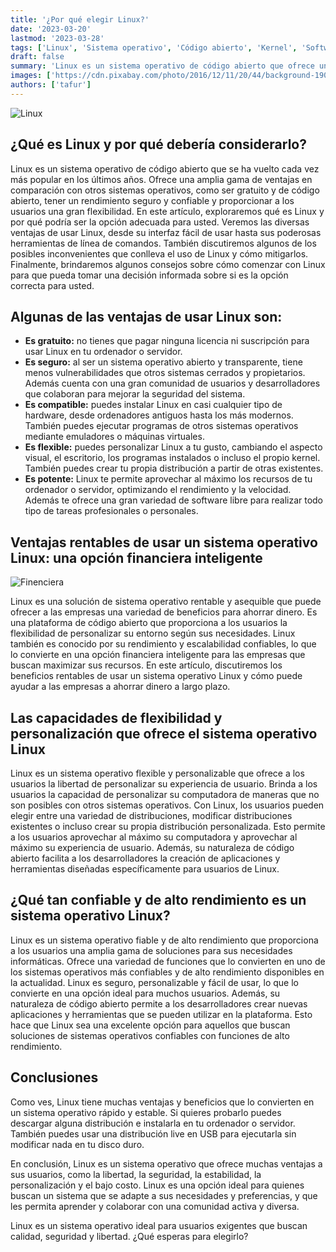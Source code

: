```yaml
---
title: '¿Por qué elegir Linux?'
date: '2023-03-20'
lastmod: '2023-03-28'
tags: ['Linux', 'Sistema operativo', 'Código abierto', 'Kernel', 'Software libre']
draft: false
summary: 'Linux es un sistema operativo de código abierto que ofrece una amplia gama de ventajas en comparación con otros sistemas operativos, como ser gratuito y de código abierto, tener un rendimiento seguro y confiable y proporcionar a los usuarios una gran flexibilidad.'
images: ['https://cdn.pixabay.com/photo/2016/12/11/20/44/background-1900329_1280.jpg']
authors: ['tafur']
---
```


![Linux](https://cdn.pixabay.com/photo/2016/12/11/20/44/background-1900329_1280.jpg)

## ¿Qué es Linux y por qué debería considerarlo?

Linux es un sistema operativo de código abierto que se ha vuelto cada vez más popular en los últimos años. Ofrece una amplia gama de ventajas en
comparación con otros sistemas operativos, como ser gratuito y de código abierto, tener un rendimiento seguro y confiable y proporcionar a los
usuarios una gran flexibilidad. En este artículo, exploraremos qué es Linux y por qué podría ser la opción adecuada para usted. Veremos las diversas
ventajas de usar Linux, desde su interfaz fácil de usar hasta sus poderosas herramientas de línea de comandos. También discutiremos algunos de los
posibles inconvenientes que conlleva el uso de Linux y cómo mitigarlos. Finalmente, brindaremos algunos consejos sobre cómo comenzar con Linux para
que pueda tomar una decisión informada sobre si es la opción correcta para usted.

## Algunas de las ventajas de usar Linux son:

- **Es gratuito:** no tienes que pagar ninguna licencia ni suscripción para usar Linux en tu ordenador o servidor.
- **Es seguro:** al ser un sistema operativo abierto y transparente, tiene menos vulnerabilidades que otros sistemas cerrados y propietarios. Además cuenta con una gran comunidad de usuarios y desarrolladores que colaboran para mejorar la seguridad del sistema.
- **Es compatible:** puedes instalar Linux en casi cualquier tipo de hardware, desde ordenadores antiguos hasta los más modernos. También puedes ejecutar programas de otros sistemas operativos mediante emuladores o máquinas virtuales.
- **Es flexible:** puedes personalizar Linux a tu gusto, cambiando el aspecto visual, el escritorio, los programas instalados o incluso el propio kernel. También puedes crear tu propia distribución a partir de otras existentes.
- **Es potente:** Linux te permite aprovechar al máximo los recursos de tu ordenador o servidor, optimizando el rendimiento y la velocidad. Además te ofrece una gran variedad de software libre para realizar todo tipo de tareas profesionales o personales.

## Ventajas rentables de usar un sistema operativo Linux: una opción financiera inteligente

![Finenciera](https://cdn.pixabay.com/photo/2017/10/25/19/46/piggy-bank-2889046_1280.jpg)

Linux es una solución de sistema operativo rentable y asequible que puede ofrecer a las empresas una variedad de beneficios para ahorrar dinero.
Es una plataforma de código abierto que proporciona a los usuarios la flexibilidad de personalizar su entorno según sus necesidades. Linux también
es conocido por su rendimiento y escalabilidad confiables, lo que lo convierte en una opción financiera inteligente para las empresas que buscan
maximizar sus recursos. En este artículo, discutiremos los beneficios rentables de usar un sistema operativo Linux y cómo puede ayudar a las
empresas a ahorrar dinero a largo plazo.

## Las capacidades de flexibilidad y personalización que ofrece el sistema operativo Linux

Linux es un sistema operativo flexible y personalizable que ofrece a los usuarios la libertad de personalizar su experiencia de usuario.
Brinda a los usuarios la capacidad de personalizar su computadora de maneras que no son posibles con otros sistemas operativos. Con Linux,
los usuarios pueden elegir entre una variedad de distribuciones, modificar distribuciones existentes o incluso crear su propia distribución
personalizada. Esto permite a los usuarios aprovechar al máximo su computadora y aprovechar al máximo su experiencia de usuario. Además, su
naturaleza de código abierto facilita a los desarrolladores la creación de aplicaciones y herramientas diseñadas específicamente para usuarios
de Linux.

## ¿Qué tan confiable y de alto rendimiento es un sistema operativo Linux?

Linux es un sistema operativo fiable y de alto rendimiento que proporciona a los usuarios una amplia gama de soluciones para sus necesidades informáticas.
Ofrece una variedad de funciones que lo convierten en uno de los sistemas operativos más confiables y de alto rendimiento disponibles en la actualidad.
Linux es seguro, personalizable y fácil de usar, lo que lo convierte en una opción ideal para muchos usuarios. Además, su naturaleza de código abierto permite
a los desarrolladores crear nuevas aplicaciones y herramientas que se pueden utilizar en la plataforma. Esto hace que Linux sea una excelente opción para aquellos
que buscan soluciones de sistemas operativos confiables con funciones de alto rendimiento.

## Conclusiones

Como ves, Linux tiene muchas ventajas y beneficios que lo convierten en un sistema operativo rápido y estable. Si quieres probarlo puedes descargar alguna distribución e
instalarla en tu ordenador o servidor. También puedes usar una distribución live en USB para ejecutarla sin modificar nada en tu disco duro.

En conclusión, Linux es un sistema operativo que ofrece muchas ventajas a sus usuarios, como la libertad, la seguridad, la estabilidad, la personalización y el bajo costo.
Linux es una opción ideal para quienes buscan un sistema que se adapte a sus necesidades y preferencias, y que les permita aprender y colaborar con una comunidad activa y diversa.

Linux es un sistema operativo ideal para usuarios exigentes que buscan calidad, seguridad y libertad. ¿Qué esperas para elegirlo?
